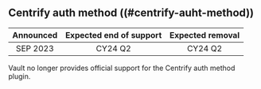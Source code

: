 ## Centrify auth method ((#centrify-auht-method))

| Announced | Expected end of support | Expected removal |
| :-------: | :---------------------: | :--------------: |
| SEP 2023  | CY24 Q2                 | CY24 Q2

Vault no longer provides official support for the Centrify auth method plugin.
